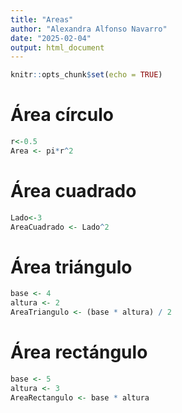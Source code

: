 ```yaml
---
title: "Areas"
author: "Alexandra Alfonso Navarro"
date: "2025-02-04"
output: html_document
---
```


```r
knitr::opts_chunk$set(echo = TRUE)
```
# Área círculo

```r
r<-0.5
Area <- pi*r^2
```
# Área cuadrado

```r
Lado<-3
AreaCuadrado <- Lado^2
```
# Área triángulo

```r
base <- 4
altura <- 2
AreaTriangulo <- (base * altura) / 2
```
# Área rectángulo

```r
base <- 5
altura <- 3
AreaRectangulo <- base * altura
```

